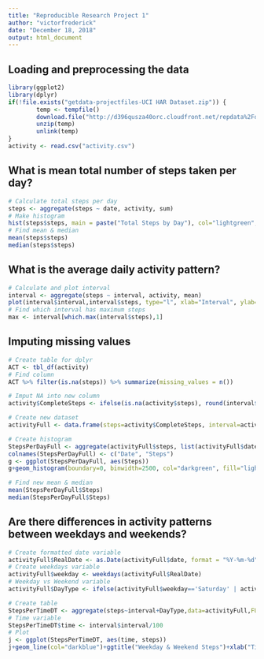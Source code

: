 ```yaml
---
title: "Reproducible Research Project 1"
author: "victorfrederick"
date: "December 18, 2018"
output: html_document
---
```


## Loading and preprocessing the data
```r
library(ggplot2)
library(dplyr)
if(!file.exists("getdata-projectfiles-UCI HAR Dataset.zip")) {
        temp <- tempfile()
        download.file("http://d396qusza40orc.cloudfront.net/repdata%2Fdata%2Factivity.zip",temp)
        unzip(temp)
        unlink(temp)
}
activity <- read.csv("activity.csv")
```

## What is mean total number of steps taken per day?
```r
# Calculate total steps per day
steps <- aggregate(steps ~ date, activity, sum)
# Make histogram
hist(steps$steps, main = paste("Total Steps by Day"), col="lightgreen", xlab="Steps")
# Find mean & median
mean(steps$steps)
median(steps$steps)
```

## What is the average daily activity pattern?
```r
# Calculate and plot interval
interval <- aggregate(steps ~ interval, activity, mean) 
plot(interval$interval,interval$steps, type="l", xlab="Interval", ylab="Steps",main="Steps per Day by Interval")
# Find which interval has maximum steps
max <- interval[which.max(interval$steps),1]
```

## Imputing missing values
```r
# Create table for dplyr
ACT <- tbl_df(activity)
# Find column
ACT %>% filter(is.na(steps)) %>% summarize(missing_values = n())
```

```r
# Imput NA into new column
activity$CompleteSteps <- ifelse(is.na(activity$steps), round(interval$steps[match(activity$interval, interval$interval)],0), activity$steps)
```

```r
# Create new dataset
activityFull <- data.frame(steps=activity$CompleteSteps, interval=activity$interval, date=activity$date)
```

```r
# Create histogram
StepsPerDayFull <- aggregate(activityFull$steps, list(activityFull$date), FUN=sum)
colnames(StepsPerDayFull) <- c("Date", "Steps")
g <- ggplot(StepsPerDayFull, aes(Steps))
g+geom_histogram(boundary=0, binwidth=2500, col="darkgreen", fill="lightgreen")+ggtitle("Total Steps per Day No Missing Values")+xlab("Steps")+ylab("Frequency")+theme(plot.title = element_text(face="bold", size=12))+scale_x_continuous(breaks=seq(0,25000,2500))+scale_y_continuous(breaks=seq(0,26,2))
```

```r
# Find new mean & median
mean(StepsPerDayFull$Steps)
median(StepsPerDayFull$Steps)
```

## Are there differences in activity patterns between weekdays and weekends?
```r
# Create formatted date variable
activityFull$RealDate <- as.Date(activityFull$date, format = "%Y-%m-%d")
# Create weekdays variable
activityFull$weekday <- weekdays(activityFull$RealDate)
# Weekday vs Weekend variable
activityFull$DayType <- ifelse(activityFull$weekday=='Saturday' | activityFull$weekday=='Sunday', 'weekend','weekday')
```

```r
# Create table
StepsPerTimeDT <- aggregate(steps~interval+DayType,data=activityFull,FUN=mean,na.action=na.omit)
# Time variable
StepsPerTimeDT$time <- interval$interval/100
# Plot
j <- ggplot(StepsPerTimeDT, aes(time, steps))
j+geom_line(col="darkblue")+ggtitle("Weekday & Weekend Steps")+xlab("Time")+ylab("Steps")+theme(plot.title = element_text(face="bold", size=12))+facet_grid(DayType ~ .)
```
